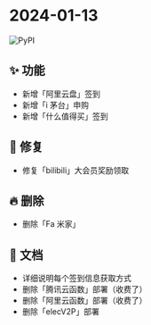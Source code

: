 # 2024-01-13

![PyPI](https://img.shields.io/badge/Pypi-v24.1.13-brightgreen)

## ✨ 功能

- 新增「阿里云盘」签到
- 新增「i 茅台」申购
- 新增「什么值得买」签到

## 🐛 修复

- 修复「bilibili」大会员奖励领取

## 🔥 删除

- 删除「Fa 米家」

## 📃 文档

- 详细说明每个签到信息获取方式
- 删除「腾讯云函数」部署（收费了）
- 删除「阿里云函数」部署（收费了）
- 删除「elecV2P」部署
